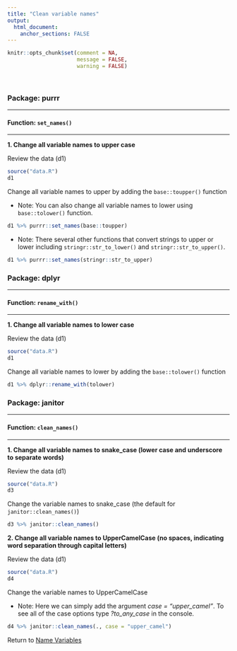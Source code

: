 ```yaml
---
title: "Clean variable names"
output: 
  html_document:
    anchor_sections: FALSE
---
```


```r
knitr::opts_chunk$set(comment = NA,
                      message = FALSE,
                      warning = FALSE)
```

<br>

### Package: purrr

---

#### Function: `set_names()`

---

**1\. Change all variable names to upper case**

Review the data (d1)

```r

source("data.R")
d1

```

Change all variable names to upper by adding the `base::toupper()` function

* Note: You can also change all variable names to lower using `base::tolower()` function.

```r

d1 %>% purrr::set_names(base::toupper)

```

* Note: There several other functions that convert strings to upper or lower including `stringr::str_to_lower()` and `stringr::str_to_upper()`.

```r

d1 %>% purrr::set_names(stringr::str_to_upper)

```



### Package: dplyr

---

#### Function: `rename_with()`

---

**1\. Change all variable names to lower case**

Review the data (d1)

```r

source("data.R")
d1

```

Change all variable names to lower by adding the `base::tolower()` function

```r

d1 %>% dplyr::rename_with(tolower)

```


### Package: janitor

---

#### Function: `clean_names()`

---

**1\. Change all variable names to snake_case (lower case and underscore to separate words)**

Review the data (d1)

```r

source("data.R")
d3

```

Change the variable names to snake_case (the default for `janitor::clean_names()`)

```r

d3 %>% janitor::clean_names()

```

**2\. Change all variable names to UpperCamelCase (no spaces, indicating word separation through capital letters)**

Review the data (d1)

```r

source("data.R")
d4

```

Change the variable names to UpperCamelCase

* Note: Here we can simply add the argument *case = "upper_camel"*. To see all of the case options type *?to_any_case* in the console.

```r

d4 %>% janitor::clean_names(., case = "upper_camel")

```

Return to [Name Variables](https://github.com/Cghlewis/data-wrangling-functions/wiki/Name Variables)